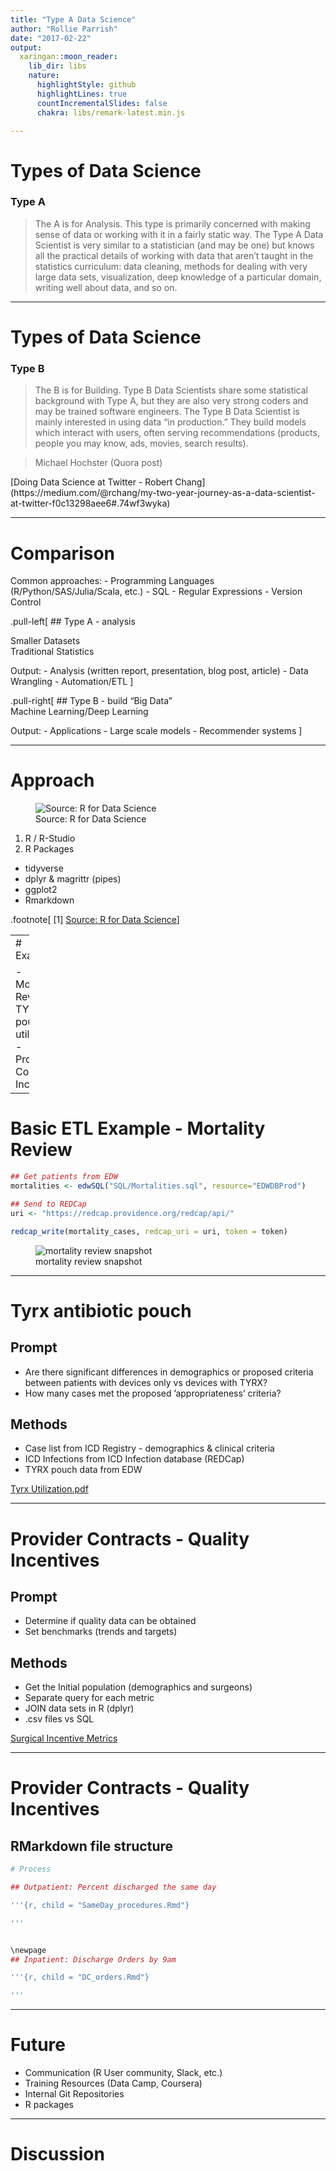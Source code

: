 ```yaml
---
title: "Type A Data Science"
author: "Rollie Parrish"
date: "2017-02-22"
output:
  xaringan::moon_reader:
    lib_dir: libs
    nature:
      highlightStyle: github
      highlightLines: true
      countIncrementalSlides: false
      chakra: libs/remark-latest.min.js

---
```


# Types of Data Science

### Type A 
> The A is for Analysis. This type is primarily 
> concerned with making sense of data or working with it in a fairly static way. 
> The Type A Data Scientist is very similar to a statistician (and may be one) 
> but knows all the practical details of working with data that aren’t taught 
> in the statistics curriculum: data cleaning, methods for dealing with very 
> large data sets, visualization, deep knowledge of a particular domain, 
> writing well about data, and so on.

---

# Types of Data Science

### Type B  
> The B is for Building. Type B Data Scientists share some statistical background 
> with Type A, but they are also very strong coders  and may be trained software 
> engineers. The Type B Data Scientist is mainly 
> interested in using data “in production.” They build models which interact 
> with users, often serving recommendations (products, people you may know, 
> ads, movies, search results).

> Michael Hochster (Quora post)

[Doing Data Science at Twitter - Robert Chang] (https://medium.com/@rchang/my-two-year-journey-as-a-data-scientist-at-twitter-f0c13298aee6#.74wf3wyka)

---

# Comparison

Common approaches: 
 - Programming Languages (R/Python/SAS/Julia/Scala, etc.)
 - SQL 
 - Regular Expressions
 - Version Control

.pull-left[
## Type A - analysis

Smaller Datasets  
Traditional Statistics 

Output: 
  - Analysis (written report, presentation, blog post, article)
  - Data Wrangling
  - Automation/ETL
]
  
.pull-right[
## Type B - build
"Big Data"  
Machine Learning/Deep Learning  

Output: 
  - Applications
  - Large scale models
  - Recommender systems
]

---

# Approach 

![Source: R for Data Science](data-science.png)

1. R / R-Studio
2. R Packages
  - tidyverse
  - dplyr & magrittr (pipes)
  - ggplot2
  - Rmarkdown


.footnote[
[1] [Source: R for Data Science](http://r4ds.had.co.nz/index.html)
]


---
# Examples 

- Mortality Reviews
- TYRX pouch utilization
- Provider Contract Incentives

---

# Basic ETL Example - Mortality Review 


```r
## Get patients from EDW
mortalities <- edwSQL("SQL/Mortalities.sql", resource="EDWDBProd")

## Send to REDCap
uri <- "https://redcap.providence.org/redcap/api/"

redcap_write(mortality_cases, redcap_uri = uri, token = token)
```

![mortality review snapshot](mortality_review.png)

---

# Tyrx antibiotic pouch

## Prompt  
 - Are there significant differences in demographics or proposed criteria between
patients with devices only vs devices with TYRX?
 - How many cases met the proposed ’appropriateness’ criteria?
 
## Methods
 - Case list from ICD Registry - demographics & clinical criteria
 - ICD Infections from ICD Infection database (REDCap)
 - TYRX pouch data from EDW
 
[Tyrx Utilization.pdf](TYRX Utilization.pdf)


---

# Provider Contracts - Quality Incentives

## Prompt  
 - Determine if quality data can be obtained
 - Set benchmarks (trends and targets)
 
## Methods

 - Get the Initial population (demographics and surgeons)
 - Separate query for each metric
 - JOIN data sets in R (dplyr)
 - .csv files vs SQL
 
 
[Surgical Incentive Metrics](Surgery_Incentive_Metrics.pdf)


---

# Provider Contracts - Quality Incentives

## RMarkdown file structure 

```r
# Process

## Outpatient: Percent discharged the same day

'''{r, child = "SameDay_procedures.Rmd"}

'''


\newpage  
## Inpatient: Discharge Orders by 9am  

'''{r, child = "DC_orders.Rmd"}

'''

```


---

# Future 

- Communication (R User community, Slack, etc.)
- Training Resources (Data Camp, Coursera)
- Internal Git Repositories 
- R packages 

---

# Discussion 
